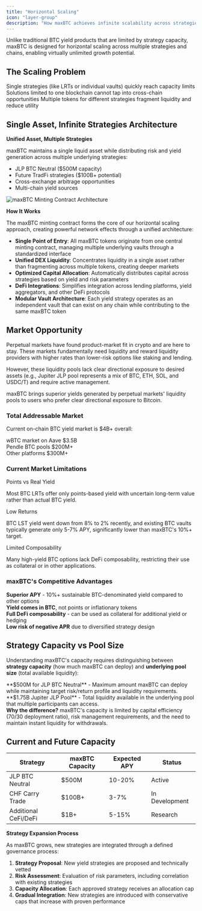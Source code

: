 ```yaml
---
title: "Horizontal Scaling"
icon: "layer-group"
description: "How maxBTC achieves infinite scalability across strategies and chains"
---
```


Unlike traditional BTC yield products that are limited by strategy capacity, maxBTC is designed for horizontal scaling across multiple strategies and chains, enabling virtually unlimited growth potential.

## The Scaling Problem

<CardGroup cols={3}>
  <Card title="Strategy Saturation" icon="gauge-high">
    Single strategies (like LRTs or individual vaults) quickly reach capacity limits
  </Card>
  
  <Card title="Chain Constraints" icon="link-slash">
    Solutions limited to one blockchain cannot tap into cross-chain opportunities
  </Card>
  
  <Card title="Network Fragmentation" icon="puzzle-piece">
    Multiple tokens for different strategies fragment liquidity and reduce utility
  </Card>
</CardGroup>

## Single Asset, Infinite Strategies Architecture

**Unified Asset, Multiple Strategies**

maxBTC maintains a single liquid asset while distributing risk and yield generation across multiple underlying strategies:

- JLP BTC Neutral ($500M capacity)
- Future TradFi strategies ($100B+ potential)
- Cross-exchange arbitrage opportunities
- Multi-chain yield sources

<img src="/images/maxBTCmintingContract.png" alt="maxBTC Minting Contract Architecture" className="w-full rounded-lg mb-6" />

**How It Works**

The maxBTC minting contract forms the core of our horizontal scaling approach, creating powerful network effects through a unified architecture:

- **Single Point of Entry**: All maxBTC tokens originate from one central minting contract, managing multiple underlying vaults through a standardized interface
- **Unified DEX Liquidity**: Concentrates liquidity in a single asset rather than fragmenting across multiple tokens, creating deeper markets
- **Optimized Capital Allocation**: Automatically distributes capital across strategies based on yield and risk parameters
- **DeFi Integrations**: Simplifies integration across lending platforms, yield aggregators, and other DeFi protocols
- **Modular Vault Architecture**: Each yield strategy operates as an independent vault that can exist on any chain while contributing to the same maxBTC token

## Market Opportunity

Perpetual markets have found product-market fit in crypto and are here to stay. These markets fundamentally need liquidity and reward liquidity providers with higher rates than lower-risk options like staking and lending.

However, these liquidity pools lack clear directional exposure to desired assets (e.g., Jupiter JLP pool represents a mix of BTC, ETH, SOL, and USDC/T) and require active management.

maxBTC brings superior yields generated by perpetual markets' liquidity pools to users who prefer clear directional exposure to Bitcoin.

### Total Addressable Market

Current on-chain BTC yield market is $4B+ overall:

<div className="space-y-3 mb-6">
  <div>
    <div className="flex justify-between mb-1">
      <span className="text-sm font-medium">wBTC market on Aave</span>
      <span className="text-sm font-medium">$3.5B</span>
    </div>
    <div className="w-full bg-gray-200 rounded-full h-2 dark:bg-gray-700">
      <div className="bg-amber-500 h-2 rounded-full" style={{ width: '87.5%' }}></div>
    </div>
  </div>
  
  <div>
    <div className="flex justify-between mb-1">
      <span className="text-sm font-medium">Pendle BTC pools</span>
      <span className="text-sm font-medium">$200M+</span>
    </div>
    <div className="w-full bg-gray-200 rounded-full h-2 dark:bg-gray-700">
      <div className="bg-amber-400 h-2 rounded-full" style={{ width: '5%' }}></div>
    </div>
  </div>
  
  <div>
    <div className="flex justify-between mb-1">
      <span className="text-sm font-medium">Other platforms</span>
      <span className="text-sm font-medium">$300M+</span>
    </div>
    <div className="w-full bg-gray-200 rounded-full h-2 dark:bg-gray-700">
      <div className="bg-amber-600 h-2 rounded-full" style={{ width: '7.5%' }}></div>
    </div>
  </div>
</div>

### Current Market Limitations

<div className="grid grid-cols-1 md:grid-cols-3 gap-4 mb-6">
  <div>
    <div className="flex items-center gap-2 mb-2">
      <span className="font-semibold text-sm">Points vs Real Yield</span>
    </div>
    <p className="text-sm text-gray-600 dark:text-gray-400">
      Most BTC LRTs offer only points-based yield with uncertain long-term value rather than actual BTC yield.
    </p>
  </div>
  
  <div>
    <div className="flex items-center gap-2 mb-2">
      <span className="font-semibold text-sm">Low Returns</span>
    </div>
    <p className="text-sm text-gray-600 dark:text-gray-400">
      BTC LST yield went down from 8% to 2% recently, and existing BTC vaults typically generate only 5-7% APY, significantly lower than maxBTC's 10%+ target.
    </p>
  </div>
  
  <div>
    <div className="flex items-center gap-2 mb-2">
      <span className="font-semibold text-sm">Limited Composability</span>
    </div>
    <p className="text-sm text-gray-600 dark:text-gray-400">
      Many high-yield BTC options lack DeFi composability, restricting their use as collateral or in other applications.
    </p>
  </div>
</div>

### maxBTC's Competitive Advantages

<div className="space-y-2 mb-8">
  <div className="flex items-center gap-3 text-sm">
    <div className="w-1.5 h-1.5 bg-amber-400 rounded-full flex-shrink-0"></div>
    <span><strong>Superior APY</strong> - 10%+ sustainable BTC-denominated yield compared to other options</span>
  </div>
  <div className="flex items-center gap-3 text-sm">
    <div className="w-1.5 h-1.5 bg-amber-400 rounded-full flex-shrink-0"></div>
    <span><strong>Yield comes in BTC</strong>, not points or inflationary tokens</span>
  </div>
  <div className="flex items-center gap-3 text-sm">
    <div className="w-1.5 h-1.5 bg-amber-400 rounded-full flex-shrink-0"></div>
    <span><strong>Full DeFi composability</strong> - can be used as collateral for additional yield or hedging</span>
  </div>
  <div className="flex items-center gap-3 text-sm">
    <div className="w-1.5 h-1.5 bg-amber-400 rounded-full flex-shrink-0"></div>
    <span><strong>Low risk of negative APR</strong> due to diversified strategy design</span>
  </div>
</div>

## Strategy Capacity vs Pool Size

Understanding maxBTC's capacity requires distinguishing between **strategy capacity** (how much maxBTC can deploy) and **underlying pool size** (total available liquidity):

<CardGroup cols={2}>
  <Card title="Strategy Capacity" icon="gauge" iconType="duotone">
    **$500M for JLP BTC Neutral** - Maximum amount maxBTC can deploy while maintaining target risk/return profile and liquidity requirements.
  </Card>
  
  <Card title="Underlying Pool Size" icon="droplet" iconType="duotone">
    **$1.75B Jupiter JLP Pool** - Total liquidity available in the underlying pool that multiple participants can access.
  </Card>
</CardGroup>

<div className="text-sm text-gray-600 dark:text-gray-400 mb-6">
  <strong>Why the difference?</strong> maxBTC's capacity is limited by capital efficiency (70/30 deployment ratio), risk management requirements, and the need to maintain instant liquidity for withdrawals.
</div>

## Current and Future Capacity

<div className="overflow-x-auto mb-6">
  <table className="w-full border-collapse">
    <thead>
      <tr className="border-b-2 border-purple-200 dark:border-purple-900">
        <th className="p-3 text-left">Strategy</th>
        <th className="p-3 text-left">maxBTC Capacity</th>
        <th className="p-3 text-left">Expected APY</th>
        <th className="p-3 text-left">Status</th>
      </tr>
    </thead>
    <tbody>
      <tr className="border-b border-purple-100 dark:border-purple-800">
        <td className="p-3">JLP BTC Neutral</td>
        <td className="p-3">$500M</td>
        <td className="p-3">10-20%</td>
        <td className="p-3">Active</td>
      </tr>
      <tr className="border-b border-purple-100 dark:border-purple-800">
        <td className="p-3">CHF Carry Trade</td>
        <td className="p-3">$100B+</td>
        <td className="p-3">3-7%</td>
        <td className="p-3">In Development</td>
      </tr>
      <tr className="border-b border-purple-100 dark:border-purple-800">
        <td className="p-3">Additional CeFi/DeFi</td>
        <td className="p-3">$1B+</td>
        <td className="p-3">5-15%</td>
        <td className="p-3">Research</td>
      </tr>
    </tbody>
  </table>
</div>

**Strategy Expansion Process**

As maxBTC grows, new strategies are integrated through a defined governance process:

1. **Strategy Proposal**: New yield strategies are proposed and technically vetted
2. **Risk Assessment**: Evaluation of risk parameters, including correlation with existing strategies
3. **Capacity Allocation**: Each approved strategy receives an allocation cap
4. **Gradual Integration**: New strategies are introduced with conservative caps that increase with proven performance
 
 
